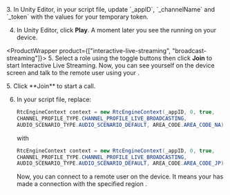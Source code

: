 <PlatformWrapper platform="unity">
3. In Unity Editor, in your script file, update `_appID`, `_channelName` and `_token` with the values for your temporary token.

4. In Unity Editor, click **Play**. A moment later you see the <Vpl k="CLIENT" /> running on your device.

<ProductWrapper product={["interactive-live-streaming", "broadcast-streaming"]}>
5. Select a role using the toggle buttons then click **Join** to start Interactive Live Streaming. Now, you can see yourself on the device screen and talk to the remote user using your <Vpl k="CLIENT" />.
</ProductWrapper>

<ProductWrapper notAllowed="interactive-live-streaming">
5. Click **Join** to start a call.
</ProductWrapper>

6. In your script file,
    replace:

    ``` csharp
    RtcEngineContext context = new RtcEngineContext(_appID, 0, true,
    CHANNEL_PROFILE_TYPE.CHANNEL_PROFILE_LIVE_BROADCASTING,
    AUDIO_SCENARIO_TYPE.AUDIO_SCENARIO_DEFAULT, AREA_CODE.AREA_CODE_NA);
    ```
    with
    ``` csharp
    RtcEngineContext context = new RtcEngineContext(_appID, 0, true,
    CHANNEL_PROFILE_TYPE.CHANNEL_PROFILE_LIVE_BROADCASTING,
    AUDIO_SCENARIO_TYPE.AUDIO_SCENARIO_DEFAULT, AREA_CODE.AREA_CODE_JP);
    ```
    Now, you can connect to a remote user on the device. It means your <Vpl k="CLIENT" /> has made a connection with the specified region <Vg k="AGORA_BACKEND" />.
</PlatformWrapper>
